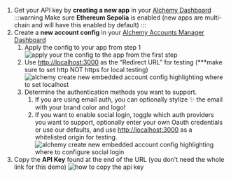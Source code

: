 1. Get your API key by **creating a new app** in your [Alchemy Dashboard](https://dashboard.alchemy.com/apps)
   :::warning
   Make sure **Ethereum Sepolia** is enabled (new apps are multi-chain and will have this enabled by default)
   :::
2. Create a **new account config** in your [Alchemy Accounts Manager Dashboard](https://dashboard.alchemy.com/accounts)
   1. Apply the config to your app from step 1
      <img
        src="/images/apply-config-to-app.png"
        alt="apply your the config to the app from the first step"
      />
   2. Use [http://localhost:3000](https://localhost:3000/) as the “Redirect URL” for testing (\*\*\*make sure to set http NOT https for local testing)
      <img
        src="/images/redirect-url.png"
        alt="alchemy create new embedded account config highlighting where to set localhost"
      />
   3. Determine the authentication methods you want to support.
      1. If you are using email auth, you can optionally stylize ✨ the email with your brand color and logo!
      2. If you want to enable social login, toggle which auth providers you want to support, optionally enter your own Oauth credentials or use our defaults, and use [http://localhost:3000](https://localhost:3000/) as a whitelisted origin for testing.
         <img
           src="/images/configure-social.png"
           alt="alchemy create new embedded account config highlighting where to configure social login"
         />
3. Copy the **API Key** found at the end of the URL (you don't need the whole link for this demo)
   <img src="/images/copy-api-key.png" alt="how to copy the api key" />
